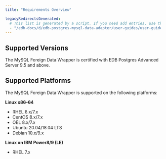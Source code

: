 ```yaml
---
title: "Requirements Overview"

legacyRedirectsGenerated:
  # This list is generated by a script. If you need add entries, use the `legacyRedirects` key.
  - "/edb-docs/d/edb-postgres-mysql-data-adapter/user-guides/user-guide/2.5.5/requirements_overview.html"
---
```


## Supported Versions

The MySQL Foreign Data Wrapper is certified with EDB Postgres Advanced Server 9.5 and above.

## Supported Platforms

The MySQL Foreign Data Wrapper is supported on the following platforms:

**Linux x86-64**

-   RHEL 8.x/7.x
-   CentOS 8.x/7.x
-   OEL 8.x/7.x
-   Ubuntu 20.04/18.04 LTS
-   Debian 10.x/9.x

**Linux on IBM Power8/9 (LE)**

-   RHEL 7.x
